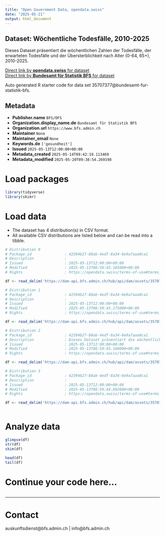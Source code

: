 ```yaml
---
title: "Open Government Data, opendata.swiss"
date: "2025-05-21"
output: html_document
---
```


## Dataset: Wöchentliche Todesfälle, 2010-2025

Dieses Dataset präsentiert die wöchentlichen Zahlen der Todesfälle, der erwarteten Todesfälle und der Übersterblichkeit nach Alter (0-64, 65+), 2010-2025.

[Direct link by **opendata.swiss** for dataset](https://opendata.swiss/de/dataset/wochentliche-todesfalle-2010-20251)<br>
[Direct link by **Bundesamt für Statistik BFS** for dataset](https://www.bfs.admin.ch/asset/de/ts-d-14.03.04.03-wr)

Auto generated R starter code for data set 35707377@bundesamt-fur-statistik-bfs.

## Metadata

- **Publisher.name** `BFS/OFS`
- **Organization.display_name.de** `Bundesamt für Statistik BFS`
- **Organization.url** `https://www.bfs.admin.ch`
- **Maintainer** `None`
- **Maintainer_email** `None`
- **Keywords.de** `['gesundheit']`
- **Issued** `2025-05-13T12:00:00+00:00`
- **Metadata_created** `2025-05-14T09:42:19.113469`
- **Metadata_modified** `2025-05-20T09:38:54.269198`


# Load packages

```r

library(tidyverse)
library(skimr)

```

# Load data

-   The dataset has 4 distribution(s) in CSV format.
-   All available CSV distributions are listed below and can be read into a tibble.

```r

# Distribution 0
# Package_id               : 42394b27-88ab-4edf-8a34-6e9a7aaa0ca1
# Description              : 
# Issued                   : 2025-05-13T12:00:00+00:00
# Modified                 : 2025-05-13T06:59:45.165000+00:00
# Rights                   : https://opendata.swiss/terms-of-use#terms_by_ask

df <- read_delim('https://dam-api.bfs.admin.ch/hub/api/dam/assets/35707398/master')

# Distribution 1
# Package_id               : 42394b27-88ab-4edf-8a34-6e9a7aaa0ca1
# Description              : 
# Issued                   : 2025-05-13T12:00:00+00:00
# Modified                 : 2025-05-13T06:59:45.175000+00:00
# Rights                   : https://opendata.swiss/terms-of-use#terms_by_ask

df <- read_delim('https://dam-api.bfs.admin.ch/hub/api/dam/assets/35707393/master')

# Distribution 2
# Package_id               : 42394b27-88ab-4edf-8a34-6e9a7aaa0ca1
# Description              : Dieses Dataset präsentiert die wöchentlichen Zahlen der Todesfälle, der erwarteten Todesfälle und der Übersterblichkeit nach Alter (0-64, 65+), 2010-2025.
# Issued                   : 2025-05-13T12:00:00+00:00
# Modified                 : 2025-05-13T06:59:45.160000+00:00
# Rights                   : https://opendata.swiss/terms-of-use#terms_by_ask

df <- read_delim('https://dam-api.bfs.admin.ch/hub/api/dam/assets/35707404/master')

# Distribution 3
# Package_id               : 42394b27-88ab-4edf-8a34-6e9a7aaa0ca1
# Description              : 
# Issued                   : 2025-05-13T12:00:00+00:00
# Modified                 : 2025-05-13T06:59:44.692000+00:00
# Rights                   : https://opendata.swiss/terms-of-use#terms_by_ask

df <- read_delim('https://dam-api.bfs.admin.ch/hub/api/dam/assets/35707395/master')



```

# Analyze data

```r

glimpse(df)
str(df)
skim(df)

head(df)
tail(df)

```

# Continue your code here...

```r

```

------------------------------------------------------------------------

# Contact

auskunftsdienst@bfs.admin.ch | info@bfs.admin.ch
